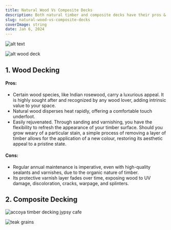 ```yaml
---
title: Natural Wood Vs Composite Decks
description: Both natural timber and composite decks have their pros & cons. Depending on your needs, choosing one over the other might be greatly beneficial to you.
slug: natural-wood-vs-composite-decks
coverImage: string
date: Jan 6, 2024
---
```


![alt text](https://calvarycarpentry-cloud-storage.sgp1.cdn.digitaloceanspaces.com/websites/blog/natural-wood-vs-composite-decks/%20Composite%20Decks.jpg)

![alt wood deck](https://calvarycarpentry-cloud-storage.sgp1.cdn.digitaloceanspaces.com/websites/blog/natural-wood-vs-composite-decks/wood%20decks.jpg)

## 1. Wood Decking

#### Pros:

- Certain wood species, like Indian rosewood, carry a luxurious appeal. It is highly sought after and recognized by any wood lover, adding intrinsic value to your space.
- Natural wood disperses heat rapidly, offering a comfortable touch underfoot.
- Easily rejuvenated. Through sanding and varnishing, you have the flexibility to refresh the appearance of your timber surface. Should you grow weary of a particular stain, a simple process of removing a layer of timber allows for the application of a new colour, restoring its aesthetic appeal to a pristine state.

#### Cons:

- Regular annual maintenance is imperative, even with high-quality sealants and varnishes, due to the organic nature of timber.
- Its protective varnish layer fades over time, exposing wood to UV damage, discoloration, cracks, warpage, and splinters.

## 2. Composite Decking

![accoya timber decking jypsy cafe](https://calvarycarpentry-cloud-storage.sgp1.cdn.digitaloceanspaces.com/websites/blog/natural-wood-vs-composite-decks/Jypsy%20Cafe%20-%20Accoya%20timber%20decking.png)

![teak grains](https://calvarycarpentry-cloud-storage.sgp1.cdn.digitaloceanspaces.com/websites/blog/natural-wood-vs-composite-decks/Teak%20grains.jpg)
